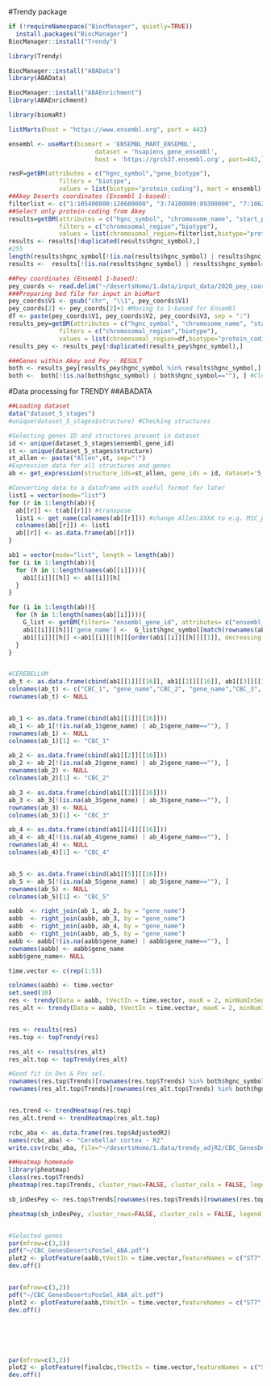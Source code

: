 #Trendy package
```r
if (!requireNamespace("BiocManager", quietly=TRUE))
  install.packages("BiocManager")
BiocManager::install("Trendy")

library(Trendy)

BiocManager::install("ABAData")
library(ABAData)

BiocManager::install("ABAEnrichment")
library(ABAEnrichment)

library(biomaRt)
```


```r
listMarts(host = "https://www.ensembl.org", port = 443)

ensembl <- useMart(biomart = 'ENSEMBL_MART_ENSEMBL', 
                        dataset = 'hsapiens_gene_ensembl',
                        host = 'https://grch37.ensembl.org', port=443,)

resP=getBM(attributes = c("hgnc_symbol","gene_biotype"),
              filters = "biotype",
              values = list(biotype="protein_coding"), mart = ensembl)
##Akey Deserts coordinates (Ensembl 1-based):
filterlist <- c("1:105400000:120600000", "3:74100000:89300000", "7:106200000:123200000","8:49400000:66500000")
##Select only protein-coding from Akey
results=getBM(attributes = c("hgnc_symbol", "chromosome_name", "start_position", "end_position","gene_biotype"),
              filters = c("chromosomal_region","biotype"),
              values = list(chromosomal_region=filterlist,biotype="protein_coding"), mart = ensembl)
results <- results[!duplicated(results$hgnc_symbol),]
#255
length(results$hgnc_symbol[!(is.na(results$hgnc_symbol) | results$hgnc_symbol=="")])
results <-  results[!(is.na(results$hgnc_symbol) | results$hgnc_symbol==""), ] #Cleaning

##Pey coordinates (Ensembl 1-based):
pey_coords <- read.delim("~/desertsHomo/1.data/input_data/2020_pey_coords.bed", header=FALSE) #File with start 0-based
###Preparing bed file for input in bioMart
pey_coords$V1 <- gsub("chr", "\\1", pey_coords$V1)
pey_coords[2] <- pey_coords[2]+1 #Moving to 1-based for Ensembl
df <- paste(pey_coords$V1, pey_coords$V2, pey_coords$V3, sep = ":")
results_pey=getBM(attributes = c("hgnc_symbol", "chromosome_name", "start_position", "end_position","gene_biotype"),
              filters = c("chromosomal_region","biotype"),
              values = list(chromosomal_region=df,biotype="protein_coding"), mart = ensembl)
results_pey <- results_pey[!duplicated(results_pey$hgnc_symbol),]

###Genes within Akey and Pey - RESULT
both <- results_pey[results_pey$hgnc_symbol %in% results$hgnc_symbol,]
both <-  both[!(is.na(both$hgnc_symbol) | both$hgnc_symbol==""), ] #Cleaning
```


#Data processing for TRENDY
##ABADATA
```r
##Loading dataset
data("dataset_5_stages")
#unique(dataset_5_stages$structure) #Checking structures

#Selecting genes ID and structures present in dataset
id <- unique(dataset_5_stages$ensembl_gene_id)
st <- unique(dataset_5_stages$structure)
st_allen <- paste("Allen",st, sep=":") 
#Expression data for all structures and genes
ab <- get_expression(structure_ids=st_allen, gene_ids = id, dataset='5_stages')

#Converting data to a dataframe with useful format for later
list1 = vector(mode="list")
for (r in 1:length(ab)){
  ab[[r]] <- t(ab[[r]]) #transpose
  list1 <- get_name(colnames(ab[[r]])) #change Allen:XXXX to e.g. M1C_primary motor cortex, etc
  colnames(ab[[r]]) <- list1
  ab[[r]] <- as.data.frame(ab[[r]])
}

ab1 = vector(mode="list", length = length(ab))
for (i in 1:length(ab)){
  for (h in 1:length(names(ab[[i]]))){
    ab1[[i]][[h]] <- ab[[i]][h]
  }
}

for (i in 1:length(ab)){
  for (h in 1:length(names(ab[[i]]))){
    G_list <- getBM(filters= "ensembl_gene_id", attributes= c("ensembl_gene_id", "hgnc_symbol"),values=rownames(ab1[[i]][[h]]),mart=ensembl)
    ab1[[i]][[h]]['gene_name'] <-  G_list$hgnc_symbol[match(rownames(ab1[[i]][[h]]), G_list$ensembl_gene_id)]
    ab1[[i]][[h]] <-ab1[[i]][[h]][order(ab1[[i]][[h]][[1]], decreasing = TRUE), ]
  }
}


#CEREBELLUM
ab_t <- as.data.frame(cbind(ab1[[1]][[16]], ab1[[2]][[16]], ab1[[3]][[16]], ab1[[4]][[16]], ab1[[5]][[16]]))
colnames(ab_t) <- c("CBC_1", "gene_name","CBC_2", "gene_name","CBC_3", "gene_name","CBC_4","gene_name", "CBC_5","gene_name")
rownames(ab_t) <- NULL


ab_1 <- as.data.frame(cbind(ab1[[1]][[16]]))
ab_1 <- ab_1[!(is.na(ab_1$gene_name) | ab_1$gene_name==""), ]
rownames(ab_1) <- NULL
colnames(ab_1)[1] <- "CBC_1"

ab_2 <- as.data.frame(cbind(ab1[[2]][[16]]))
ab_2 <- ab_2[!(is.na(ab_2$gene_name) | ab_2$gene_name==""), ]
rownames(ab_2) <- NULL
colnames(ab_2)[1] <- "CBC_2"

ab_3 <- as.data.frame(cbind(ab1[[3]][[16]]))
ab_3 <- ab_3[!(is.na(ab_3$gene_name) | ab_3$gene_name==""), ]
rownames(ab_3) <- NULL
colnames(ab_3)[1] <- "CBC_3"

ab_4 <- as.data.frame(cbind(ab1[[4]][[16]]))
ab_4 <- ab_4[!(is.na(ab_4$gene_name) | ab_4$gene_name==""), ]
rownames(ab_4) <- NULL
colnames(ab_4)[1] <- "CBC_4"


ab_5 <- as.data.frame(cbind(ab1[[5]][[16]]))
ab_5 <- ab_5[!(is.na(ab_5$gene_name) | ab_5$gene_name==""), ]
rownames(ab_5) <- NULL
colnames(ab_5)[1] <- "CBC_5"

aabb  <- right_join(ab_1, ab_2, by = "gene_name")
aabb  <- right_join(aabb, ab_3, by = "gene_name")
aabb  <- right_join(aabb, ab_4, by = "gene_name")
aabb  <- right_join(aabb, ab_5, by = "gene_name")
aabb <- aabb[!(is.na(aabb$gene_name) | aabb$gene_name==""), ]
rownames(aabb) <- aabb$gene_name
aabb$gene_name<- NULL

time.vector <- c(rep(1:5))

colnames(aabb) <- time.vector 
set.seed(10)
res <- trendy(Data = aabb, tVectIn = time.vector, maxK = 2, minNumInSeg = 2, meanCut = 2)
res_alt <- trendy(Data = aabb, tVectIn = time.vector, maxK = 2, minNumInSeg = 1, meanCut = 2)


res <- results(res)
res.top <- topTrendy(res)

res_alt <- results(res_alt)
res_alt.top <- topTrendy(res_alt)

#Good fit in Des & Pos sel.
rownames(res.top$Trends)[rownames(res.top$Trends) %in% both$hgnc_symbol]
rownames(res_alt.top$Trends)[rownames(res_alt.top$Trends) %in% both$hgnc_symbol]


res.trend <- trendHeatmap(res.top)
res_alt.trend <- trendHeatmap(res_alt.top)

rcbc_aba <- as.data.frame(res.top$AdjustedR2)
names(rcbc_aba) <- "Cerebellar cortex - R2"
write.csv(rcbc_aba, file="~/desertsHomo/1.data/trendy_adjR2/CBC_GenesDesertPosSel_adjR2_ABA.csv", row.names = TRUE, quote=T)

##Heatmap homemade
library(pheatmap)
class(res.top$Trends)
pheatmap(res.top$Trends, cluster_rows=FALSE, cluster_cols = FALSE, legend_breaks = c(-1,0,1), filename = "~/desertsHomo/2.plots/trendy_segmentedRegression/CBC_UpDown_Deserts.pdf")

sb_inDesPey <- res.top$Trends[rownames(res.top$Trends)[rownames(res.top$Trends) %in% both$hgnc_symbol],]

pheatmap(sb_inDesPey, cluster_rows=FALSE, cluster_cols = FALSE, legend_breaks = c(-1,0,1),filename = "~/desertsHomo/2.plots/trendy_segmentedRegression/CBC_UpDown_DesertsPosSel.pdf")


#Selected genes
par(mfrow=c(3,2))
pdf("~/CBC_GenesDesertsPosSel_ABA.pdf")
plot2 <- plotFeature(aabb,tVectIn = time.vector,featureNames = c("ST7", "ROBO2", "CADPS2", "GPR22", "BCAP29", "KCND2", "SLC16A1"),trendyOutData = res)
dev.off()


par(mfrow=c(3,2))
pdf("~/CBC_GenesDesertsPosSel_ABA_alt.pdf")
plot2 <- plotFeature(aabb,tVectIn = time.vector,featureNames = c("ST7", "ROBO2", "CADPS2", "GPR22", "BCAP29", "KCND2", "SLC16A1"),trendyOutData = res_alt)
dev.off()






par(mfrow=c(3,2))
plot2 <- plotFeature(finalcbc,tVectIn = time.vector,featureNames = c("SYT6", "ROBO2", "CADPS2", "GPR22", "BCAP29"),trendyOutData = res, customLabels.x = c("Fetal_1","Fetal_3","Child","Adult" ), xlab="")
dev.off()
```

